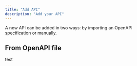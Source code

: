 ```yaml
---
title: "Add API"
description: "Add your API"
---
```


A new API can be added in two ways: by importing an OpenAPI specification or manually.

## From OpenAPI file

test